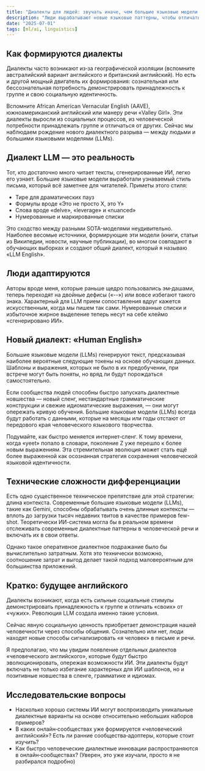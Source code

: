 ```yaml
---
title: "Диалекты для людей: звучать иначе, чем большие языковые модели (LLMs)"
description: "Люди вырабатывают новые языковые паттерны, чтобы отличать себя от контента, созданного ИИ, и темпы этих изменений будут ускоряться."
date: "2025-07-01"
tags: [ml/ai, linguistics]
---
```


## Как формируются диалекты

Диалекты часто возникают из‑за географической изоляции (вспомните австралийский вариант английского и британский английский). Но есть и другой мощный двигатель их формирования: сознательная или бессознательная потребность демонстрировать принадлежность к группе и свою социальную идентичность.

Вспомните African American Vernacular English (AAVE), южноамериканский английский или манеру речи «Valley Girl». Эти диалекты выросли из социальных процессов, из человеческой потребности принадлежать группе и отличаться от других. Сейчас мы наблюдаем рождение нового диалектного разрыва — между людьми и большими языковыми моделями (LLMs).

## Диалект LLM — это реальность

Тот, кто достаточно много читает тексты, сгенерированные ИИ, легко его узнает. Большие языковые модели выработали узнаваемый стиль письма, который всё заметнее для читателей. Приметы этого стиля:

- Тире для драматических пауз
- Формулы вроде «Это не просто X, это Y»
- Слова вроде «delve», «leverage» и «nuanced»
- Нумерованные и маркированные списки

Это сходство между разными SOTA-моделями неудивительно. Наиболее весомые источники, формирующие эти модели (книги, статьи из Википедии, новости, научные публикации), во многом совпадают в обучающих выборках и создают общий диалект, который я называю «LLM English».

## Люди адаптируются

Авторы вроде меня, которые раньше щедро пользовались эм‑дашами, теперь переходят на двойные дефисы («--») или вовсе избегают такого знака. Характерный для LLM прием сопоставления вдруг кажется искусственным, когда мы пишем так сами. Нумерованные списки и избыточное жирное выделение теперь несут на себе клеймо «сгенерировано ИИ».

## Новый диалект: «Human English»

Большие языковые модели (LLMs) генерируют текст, предсказывая наиболее вероятные следующие токены на основе обучающих данных. Шаблоны и выражения, которых не было в их предобучении, при встрече могут быть поняты, но вряд ли будут порождаться самостоятельно.

Если сообщества людей способны быстро запускать диалектные новшества — новый сленг, нестандартные грамматические конструкции и свежие идиоматические выражения, — они могут опережать кривую обучения. Большие языковые модели (LLMs) всегда будут работать с данными, которые на месяцы или годы отстают от передового края человеческого языкового творчества.

Подумайте, как быстро меняется интернет‑сленг. К тому времени, когда «yeet» попало в словари, поколение Z уже перешло к более новым выражениям. Эта стремительная эволюция может стать ещё более выраженной как осознанная стратегия сохранения человеческой языковой идентичности.

## Технические сложности дифференциации

Есть одно существенное техническое препятствие для этой стратегии: длина контекста. Современные большие языковые модели (LLMs), такие как Gemini, способны обрабатывать очень длинные контексты — вплоть до загрузки тысяч недавних твитов в качестве примеров few-shot. Теоретически ИИ-система могла бы в реальном времени отслеживать современные диалектные паттерны в человеческой речи и включать их в свои ответы.

Однако такое оперативное диалектное подражание было бы вычислительно затратным. Хотя это технически возможно, соотношение затрат и выгод делает такой подход маловероятным для большинства приложений.

## Кратко: будущее английского

Диалекты возникают, когда есть сильные социальные стимулы демонстрировать принадлежность к группе и отличать «своих» от «чужих». Революция LLM создала именно такие условия.

Сейчас явную социальную ценность приобретает демонстрация нашей человечности через способы общения. Сознательно или нет, люди находят новые способы сигнализировать «я человек» в письме и речи.

Я предполагаю, что мы увидим появление отдельных диалектов «человеческого английского», которые будут быстро эволюционировать, опережая возможности ИИ. Эти диалекты будут включать не только избегание характерных для ИИ шаблонов, но и позитивные новшества в сленге, грамматике и идиомах.

## Исследовательские вопросы

- Насколько хорошо системы ИИ могут воспроизводить уникальные диалектные варианты на основе относительно небольших наборов примеров?
- В каких онлайн‑сообществах уже формируется «человеческий английский»? Есть ли ранние сообщества‑адоптеры, которые стоит изучить?
- Как быстро человеческие диалектные инновации распространяются в онлайн‑сообществах? (Уверен, это уже изучали, просто я не разбирался подробно)